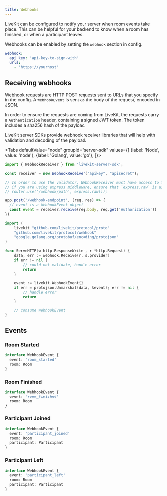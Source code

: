 ```yaml
---
title: Webhooks
---
```


LiveKit can be configured to notify your server when room events take place. This can be helpful for your backend to know when a room has finished, or when a participant leaves.

Webhooks can be enabled by setting the `webhook` section in config.

```yaml
webhook:
  api_key: 'api-key-to-sign-with'
  urls:
    - 'https://yourhost'
```

## Receiving webhooks

Webhook requests are HTTP POST requests sent to URLs that you specify in the config. A `WebhookEvent` is sent as the body of the request, encoded in JSON.

In order to ensure the requests are coming from LiveKit, the requests carry a `Authentication` header, containing a signed JWT token. The token includes a sha256 hash of the payload.

LiveKit server SDKs provide webhook receiver libraries that will help with validation and decoding of the payload.

<Tabs
    defaultValue="node"
    groupId="server-sdk"
    values={[
        {label: 'Node', value: 'node'},
        {label: 'Golang', value: 'go'},
    ]}>
  <TabItem value="node">

```typescript title="TypeScript"
import { WebhookReceiver } from 'livekit-server-sdk';

const receiver = new WebhookReceiver("apikey", "apisecret");

// In order to use the validator, WebhookReceiver must have access to the raw POSTed string (instead of a parsed JSON object)
// if you are using express middleware, ensure that `express.raw` is used for the webhook endpoint
// router.use('/webhook/path', express.raw());

app.post('/webhook-endpoint', (req, res) => {
  // event is a WebhookEvent object
  const event = receiver.receive(req.body, req.get('Authorization'))
})
```

  </TabItem>

  <TabItem value="go">

```go title="Go"
import (
	livekit "github.com/livekit/protocol/proto"
	"github.com/livekit/protocol/webhook"
	"google.golang.org/protobuf/encoding/protojson"
)

func ServeHTTP(w http.ResponseWriter, r *http.Request) {
	data, err := webhook.Receive(r, s.provider)
	if err != nil {
		// could not validate, handle error
		return
	}

	event := livekit.WebhookEvent{}
	if err = protojson.Unmarshal(data, &event); err != nil {
		// handle error
		return
	}

	// consume WebhookEvent
}
```

  </TabItem>

</Tabs>

## Events

### Room Started

```typescript
interface WebhookEvent {
  event: 'room_started'
  room: Room
}
```

### Room Finished

```typescript
interface WebhookEvent {
  event: 'room_finished'
  room: Room
}
```

### Participant Joined

```typescript
interface WebhookEvent {
  event: 'participant_joined'
  room: Room
  participant: Participant
}
```

### Participant Left

```typescript
interface WebhookEvent {
  event: 'participant_left'
  room: Room
  participant: Participant
}
```
